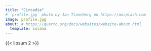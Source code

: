 ```yaml
---
title: "Circadia"
# `profile.jpg` photo by Jan Tinneberg on https://unsplash.com
image: profile.jpg
about: # https://quarto.org/docs/websites/website-about.html
  template: solana
---
```


{{< lipsum 2 >}}